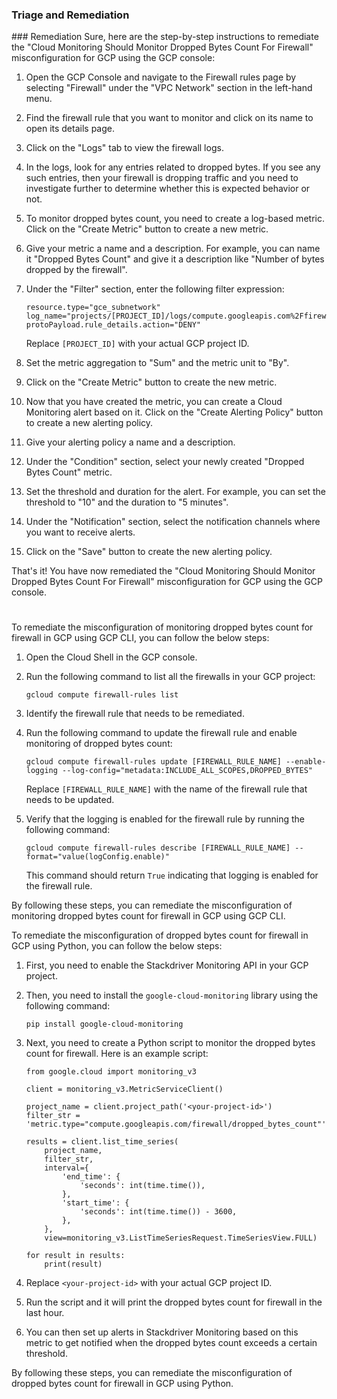 
### Triage and Remediation
<Tabs>
<Tab title='Remediation'>
### Remediation

<AccordionGroup>
<Accordion title='Using Console' defaultOpen='true'>
Sure, here are the step-by-step instructions to remediate the "Cloud Monitoring Should Monitor Dropped Bytes Count For Firewall" misconfiguration for GCP using the GCP console:

1. Open the GCP Console and navigate to the Firewall rules page by selecting "Firewall" under the "VPC Network" section in the left-hand menu.

2. Find the firewall rule that you want to monitor and click on its name to open its details page.

3. Click on the "Logs" tab to view the firewall logs.

4. In the logs, look for any entries related to dropped bytes. If you see any such entries, then your firewall is dropping traffic and you need to investigate further to determine whether this is expected behavior or not.

5. To monitor dropped bytes count, you need to create a log-based metric. Click on the "Create Metric" button to create a new metric.

6. Give your metric a name and a description. For example, you can name it "Dropped Bytes Count" and give it a description like "Number of bytes dropped by the firewall".

7. Under the "Filter" section, enter the following filter expression:

    ```
    resource.type="gce_subnetwork"
    log_name="projects/[PROJECT_ID]/logs/compute.googleapis.com%2Ffirewall"
    protoPayload.rule_details.action="DENY"
    ```

    Replace `[PROJECT_ID]` with your actual GCP project ID.

8. Set the metric aggregation to "Sum" and the metric unit to "By".

9. Click on the "Create Metric" button to create the new metric.

10. Now that you have created the metric, you can create a Cloud Monitoring alert based on it. Click on the "Create Alerting Policy" button to create a new alerting policy.

11. Give your alerting policy a name and a description.

12. Under the "Condition" section, select your newly created "Dropped Bytes Count" metric.

13. Set the threshold and duration for the alert. For example, you can set the threshold to "10" and the duration to "5 minutes".

14. Under the "Notification" section, select the notification channels where you want to receive alerts.

15. Click on the "Save" button to create the new alerting policy.

That's it! You have now remediated the "Cloud Monitoring Should Monitor Dropped Bytes Count For Firewall" misconfiguration for GCP using the GCP console.

#
</Accordion>

<Accordion title='Using CLI'>
To remediate the misconfiguration of monitoring dropped bytes count for firewall in GCP using GCP CLI, you can follow the below steps:

1. Open the Cloud Shell in the GCP console.

2. Run the following command to list all the firewalls in your GCP project:

   ```
   gcloud compute firewall-rules list
   ```

3. Identify the firewall rule that needs to be remediated.

4. Run the following command to update the firewall rule and enable monitoring of dropped bytes count:

   ```
   gcloud compute firewall-rules update [FIREWALL_RULE_NAME] --enable-logging --log-config="metadata:INCLUDE_ALL_SCOPES,DROPPED_BYTES"
   ```

   Replace `[FIREWALL_RULE_NAME]` with the name of the firewall rule that needs to be updated.

5. Verify that the logging is enabled for the firewall rule by running the following command:

   ```
   gcloud compute firewall-rules describe [FIREWALL_RULE_NAME] --format="value(logConfig.enable)"
   ```

   This command should return `True` indicating that logging is enabled for the firewall rule.

By following these steps, you can remediate the misconfiguration of monitoring dropped bytes count for firewall in GCP using GCP CLI.
</Accordion>

<Accordion title='Using Python'>
To remediate the misconfiguration of dropped bytes count for firewall in GCP using Python, you can follow the below steps:

1. First, you need to enable the Stackdriver Monitoring API in your GCP project.

2. Then, you need to install the `google-cloud-monitoring` library using the following command:

   ```
   pip install google-cloud-monitoring
   ```

3. Next, you need to create a Python script to monitor the dropped bytes count for firewall. Here is an example script:

   ```
   from google.cloud import monitoring_v3

   client = monitoring_v3.MetricServiceClient()

   project_name = client.project_path('<your-project-id>')
   filter_str = 'metric.type="compute.googleapis.com/firewall/dropped_bytes_count"'

   results = client.list_time_series(
       project_name,
       filter_str,
       interval={
           'end_time': {
               'seconds': int(time.time()),
           },
           'start_time': {
               'seconds': int(time.time()) - 3600,
           },
       },
       view=monitoring_v3.ListTimeSeriesRequest.TimeSeriesView.FULL)

   for result in results:
       print(result)
   ```

4. Replace `<your-project-id>` with your actual GCP project ID.

5. Run the script and it will print the dropped bytes count for firewall in the last hour.

6. You can then set up alerts in Stackdriver Monitoring based on this metric to get notified when the dropped bytes count exceeds a certain threshold.

By following these steps, you can remediate the misconfiguration of dropped bytes count for firewall in GCP using Python.
</Accordion>

</AccordionGroup>
</Tab>
</Tabs>
